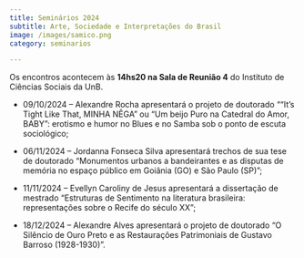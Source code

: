 ```yaml
---
title: Seminários 2024
subtitle: Arte, Sociedade e Interpretações do Brasil
image: /images/samico.png
category: seminarios

---
```


Os encontros acontecem às **14hs20 na Sala de Reunião 4** do Instituto de Ciências Sociais da UnB.
 
* 09/10/2024 --  Alexandre Rocha apresentará o projeto de doutorado "“It’s Tight Like That, MINHA NÊGA” ou “Um beijo Puro na Catedral do Amor, BABY”: erotismo e humor no Blues e no Samba sob o ponto de escuta sociológico;
		
* 06/11/2024 -- Jordanna Fonseca Silva apresentará trechos de sua tese de doutorado "Monumentos urbanos a bandeirantes e as disputas de memória no espaço público em Goiânia (GO) e São Paulo (SP)";

* 11/11/2024 -- Evellyn Caroliny de Jesus apresentará a dissertação de mestrado "Estruturas de Sentimento na literatura brasileira: representações sobre o Recife do século XX";

* 18/12/2024 --  Alexandre Alves apresentará o projeto de doutorado "O Silêncio de Ouro Preto e as Restaurações Patrimoniais de Gustavo Barroso (1928-1930)".
		

		
	